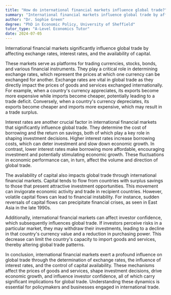 ```yaml
---
title: "How do international financial markets influence global trade?"
summary: "International financial markets influence global trade by affecting exchange rates, interest rates, and the availability of capital."
author: "Dr. Sophie Green"
degree: "PhD in Economic Policy, University of Sheffield"
tutor_type: "A-Level Economics Tutor"
date: 2024-07-05
---
```


International financial markets significantly influence global trade by affecting exchange rates, interest rates, and the availability of capital.

These markets serve as platforms for trading currencies, stocks, bonds, and various financial instruments. They play a critical role in determining exchange rates, which represent the prices at which one currency can be exchanged for another. Exchange rates are vital in global trade as they directly impact the prices of goods and services exchanged internationally. For example, when a country's currency appreciates, its exports become more expensive while imports become cheaper, potentially leading to a trade deficit. Conversely, when a country's currency depreciates, its exports become cheaper and imports more expensive, which may result in a trade surplus.

Interest rates are another crucial factor in international financial markets that significantly influence global trade. They determine the cost of borrowing and the return on savings, both of which play a key role in shaping investment decisions. Higher interest rates increase borrowing costs, which can deter investment and slow down economic growth. In contrast, lower interest rates make borrowing more affordable, encouraging investment and potentially stimulating economic growth. These fluctuations in economic performance can, in turn, affect the volume and direction of global trade.

The availability of capital also impacts global trade through international financial markets. Capital tends to flow from countries with surplus savings to those that present attractive investment opportunities. This movement can invigorate economic activity and trade in recipient countries. However, volatile capital flows can lead to financial instability. For instance, sudden reversals of capital flows can precipitate financial crises, as seen in East Asia in the late 1990s.

Additionally, international financial markets can affect investor confidence, which subsequently influences global trade. If investors perceive risks in a particular market, they may withdraw their investments, leading to a decline in that country's currency value and a reduction in purchasing power. This decrease can limit the country's capacity to import goods and services, thereby altering global trade patterns.

In conclusion, international financial markets exert a profound influence on global trade through the determination of exchange rates, the influence of interest rates, and the control of capital availability. These mechanisms affect the prices of goods and services, shape investment decisions, drive economic growth, and influence investor confidence, all of which carry significant implications for global trade. Understanding these dynamics is essential for policymakers and businesses engaged in international trade.
    